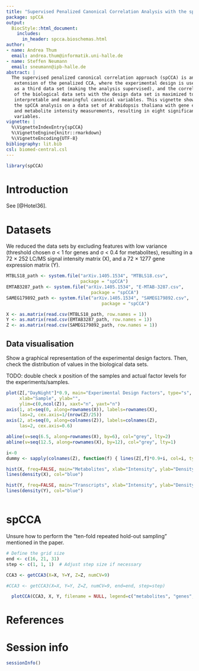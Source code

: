 ```yaml
---
title: "Supervised Penalized Canonical Correlation Analysis with the spCCA package"
package: spCCA
output:
  BiocStyle::html_document:
    includes:
      in_header: spcca.bioschemas.html
author:
- name: Andrea Thum
  email: andrea.thum@informatik.uni-halle.de
- name: Steffen Neumann
  email: sneumann@ipb-halle.de
abstract: |
  The supervised penalized canonical correlation approach (spCCA) is an 
   extension of the penalized CCA, where the experimental design is used 
   as a third data set (making the analysis supervised), and the correlation 
   of the biological data sets with the design data set is maximized to find 
   interpretable and meaningful canonical variables. This vignette shows 
   the spCCA analysis on a data set of Arabidopsis thaliana with gene expression 
   and metabolite intensity measurements, resulting in eight significant canonical
   variables. 
vignette: |
  %\VignetteIndexEntry{spCCA}
  %\VignetteEngine{knitr::rmarkdown}
  %\VignetteEncoding{UTF-8}
bibliography: lit.bib
csl: biomed-central.csl
---
```


```r
library(spCCA)
```

# Introduction

See [@Hotel36].

# Datasets

We reduced the data sets by excluding features with low variance 
(threshold chosen σ < 1 for genes and σ < 0.4 for metabolites), 
resulting in a 72 × 252 LC/MS signal intensity matrix (X), 
and a 72 × 1277 gene expression matrix (Y).

```r
MTBLS18_path <- system.file("arXiv.1405.1534", "MTBLS18.csv", 
                            package = "spCCA")
EMTAB3287_path <- system.file("arXiv.1405.1534", "E-MTAB-3287.csv", 
                                package = "spCCA")
SAMEG179892_path <- system.file("arXiv.1405.1534", "SAMEG179892.csv", 
                                    package = "spCCA")

X <- as.matrix(read.csv(MTBLS18_path, row.names = 1))
Y <- as.matrix(read.csv(EMTAB3287_path, row.names = 1))
Z <- as.matrix(read.csv(SAMEG179892_path, row.names = 1))

```

## Data visualisation

Show a graphical representation of the experimental design factors. 
Then, check the distribution of values in the biological data sets. 

TODO: double check x position of the samples and actual factor levels 
for the experiments/samples.

```r

plot(Z[,"DayNight"]*0.9, main="Experimental Design Factors", type="s", 
     xlab="Sample", ylab="",
     ylim=c(0,ncol(Z)), xaxt="n", yaxt="n")
axis(1, at=seq(0, along=rownames(X)), labels=rownames(X), 
     las=2, cex.axis=1/(nrow(Z)/25))
axis(2, at=seq(0, along=colnames(Z)), labels=colnames(Z), 
     las=2, cex.axis=0.6)

abline(v=seq(6.5, along=rownames(X), by=6), col="grey", lty=2)
abline(v=seq(12.5, along=rownames(X), by=12), col="grey", lty=1)

i<-0
dummy <- sapply(colnames(Z), function(f) { lines(Z[,f]*0.9+i, col=i, type="s"); i<<-i+1 })

hist(X, freq=FALSE, main="Metabolites", xlab="Intensity", ylab="Density")
lines(density(X), col="blue")

hist(Y, freq=FALSE, main="Transcripts", xlab="Intensity", ylab="Density")
lines(density(Y), col="blue")



```

# spCCA


Unsure how to perform the "ten-fold repeated hold-out sampling" mentioned in the paper. 


```r
# Define the grid size
end <- c(16, 21, 31)
step <- c(1, 1, 1)  # Adjust step size if necessary

CCA3 <- getCCA3(X=X, Y=Y, Z=Z, numCV=9)  

#CCA3 <- getCCA3(X=X, Y=Y, Z=Z, numCV=9, end=end, step=step)
```

```r
  plotCCA(CCA3, X, Y, filename = NULL, legend=c("metabolites", "genes", "design"))
```




# References {.unnumbered}


# Session info

```r
sessionInfo()
```
